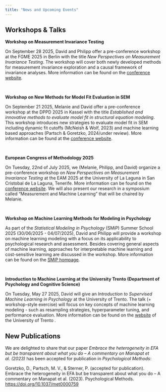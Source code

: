 ```yaml
---
title: "News and Upcoming Events"
---
```


## Workshops & Talks

**Workshop on Measurement Invariance Testing**

On September 28 2025, David and Philipp offer a pre-conference workshop at the FGME 2025 in Berlin with the title *New Perspectives on Measurement Invariance Testing*.
The workshop will cover both newly developed methods for measurement invariance exploration and a causal framework of invariance analyses. 
More information can be found on the [conference website](http://methods-berlin.com/en/fgme2025_workshops/).

\

**Workshop on New Methods for Model Fit Evaluation in SEM**

On September 21 2025, Melanie and David offer a pre-conference workshop at the DPPD 2025 in Kassel with the title *Established and innovative methods to evaluate model fit in structural equation modeling*. This workshop introduces new strategies to evaluate model fit in SEM including dynamic fit cutoffs (McNeish \& Wolf, 2023) and machine learning based approaches (Partsch \& Goretzko, 2024/under review). More information can be found at the [conference website](https://dppd2025.de/programm/pre-conference-workshops/).

\ 

**European Congress of Methodology 2025**

On Tuesday, 22nd of July 2025, we (Melanie, Philipp, and David) organize a pre-conference workshop on *New Perspectives on Measurement Invariance Testing* at the EAM 2025 at the University of La Laguna in San Cristobal de La Laguna, Tenerife. More information can be found on the [conference website](https://eam2025.eu).
We will also present our research in a symposium called "Measurement and Machine Learning" that will be chaired by Melanie. 

\ 

**Workshop on Machine Learning Methods for Modeling in Psychology**

As part of the *Statistical Modeling in Psychology* (SMiP) Summer School 2025 (30/06/2025 - 04/07/2025), David and Philipp will provide a workshop on machine learning modeling with a focus on its applicability to psychological research and assessment. Besides covering general aspects of machine learning, approaches for interpretable machine learning and cost-sensitive learning are discussed in the workshop. More information can be found on the [SMiP hompage](https://www.uni-mannheim.de/smip-summerschool/workshops/machine-learning-methods-for-modeling-in-psychology/).

\

**Introduction to Machine Learning at the University Trento (Department of Psychology and Cognitive Science)**

On Tuesday, May 27 2025, David will give an *Introduction to Supervised Machine Learning in Psychology* at the University of Trento. The talk (+ workshop-style exercise) will focus on key concepts of machine learning modeling - such as resampling strategies, hyperparameter tuning, and performance evaluation. More information can be found on the [website](https://beyond.dipsco.unitn.it/home-page) of the University of Trento .

## New Publications

We are delighted to share that our paper *Embrace the heterogeneity in EFA but be transparent about what you do – A commentary on Manapat et al. (2023)* has been accepted for publication in *Psychological Methods*:

Goretzko, D., Partsch, M. V., & Sterner, P. (accepted for publication). Embrace the heterogeneity in EFA but be transparent about what you do – A commentary on Manapat et al. (2023). Psychological Methods. [https://doi.org/10.1037/met0000759](https://doi.org/10.1037/met0000759)

